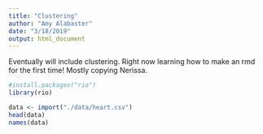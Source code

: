 ```yaml
---
title: "Clustering"
author: "Amy Alabaster"
date: "3/18/2019"
output: html_document
---
```


Eventually will include clustering. Right now learning how to make an rmd for the first time! Mostly copying Nerissa.

```r
#install.packages("rio")
library(rio)

data <- import("./data/heart.csv")
head(data)
names(data)

```

```r



```